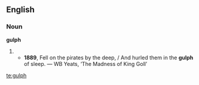 ==English==

===Noun===
'''gulph'''

# {{obsolete spelling of|[[gulf]]}}
#*'''1889''', Fell on the pirates by the deep, / And hurled them in the '''gulph''' of sleep. — WB Yeats, ‘The Madness of King Goll’

[[te:gulph]]